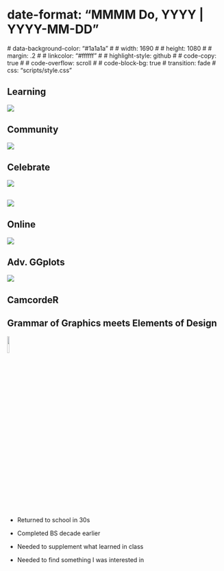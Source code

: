 # date-format: "MMMM Do, YYYY | YYYY-MM-DD"
  # data-background-color: "#1a1a1a"
    # # width: 1690
    # # height: 1080
    # # margin: .2
    # # linkcolor: "#ffffff"
    # # highlight-style: github
    # # code-copy: true
    # # code-overflow: scroll
    # # code-block-bg: true
    # transition: fade
# css: "scripts/style.css"

## Learning

![](images/picture_lifelong.jpeg)


## Community

![](images/meme_ken.gif){.image-right}


## Celebrate

![](images/screenshot_wins_feedback.png) 



## 

![](images/journey.png)

## Online

![](images/picture_connectivity.jpeg)


## Adv. GGplots

![](images/violin_box.png)

## CamcordeR



## Grammar of Graphics meets Elements of Design


  
![](images/qr_linktree_lydia.png){width=10%}



##  {background-color="blue" background-image="images/lydia_prom1.png" background-size="cover"}



## {background-color="blue" background-image="images/plot_tableau.png" background-size="cover"}

## {background-color="black" background-image="images/journey.png" background-size="contain"}

::: notes
-   Returned to school in 30s

-   Completed BS decade earlier

-   Needed to supplement what learned in class

-   Needed to find something I was interested in
:::

